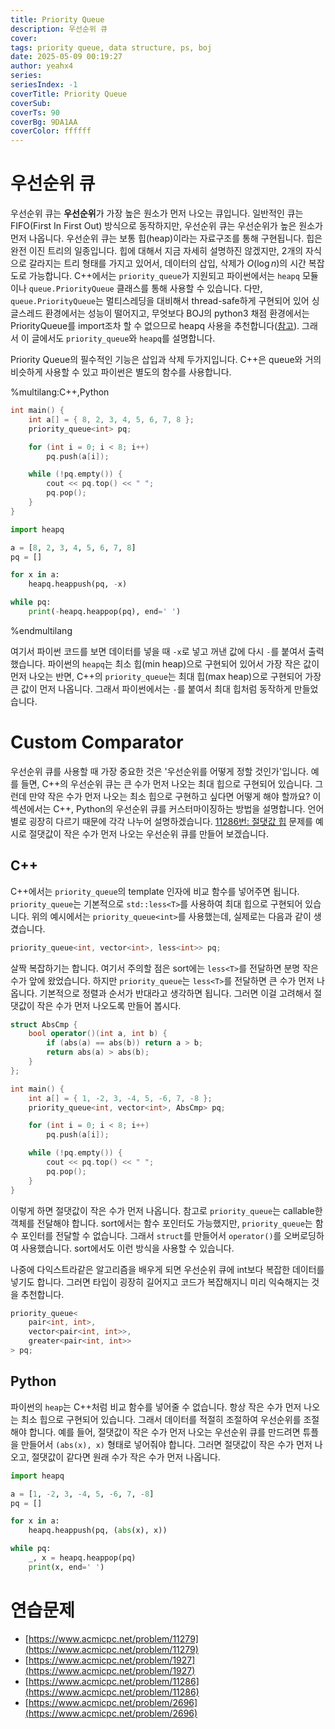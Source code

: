 ```yaml
---
title: Priority Queue
description: 우선순위 큐
cover:
tags: priority queue, data structure, ps, boj
date: 2025-05-09 00:19:27
author: yeahx4
series: 
seriesIndex: -1
coverTitle: Priority Queue
coverSub: 
coverTs: 90
coverBg: 9DA1AA
coverColor: ffffff
---
```


# 우선순위 큐

우선순위 큐는 **우선순위**가 가장 높은 원소가 먼저 나오는 큐입니다. 일반적인 큐는
FIFO(First In First Out) 방식으로 동작하지만, 우선순위 큐는 우선순위가 높은 원소가 먼저 나옵니다.
우선순위 큐는 보통 힙(heap)이라는 자료구조를 통해 구현됩니다. 힙은 완전 이진 트리의 일종입니다.
힙에 대해서 지금 자세히 설명하진 않겠지만,
2개의 자식으로 갈라지는 트리 형태를 가지고 있어서, 데이터의 삽입, 삭제가 $O(\log n)$의 시간 복잡도로
가능합니다. C++에서는 `priority_queue`가 지원되고 파이썬에서는 `heapq` 모듈이나
`queue.PriorityQueue` 클래스를 통해 사용할 수 있습니다. 다만, `queue.PriorityQueue`는
멀티스레딩을 대비해서 thread-safe하게 구현되어 있어 싱글스레드 환경에서는 성능이 떨어지고,
무엇보다 BOJ의 python3 채점 환경에서는 PriorityQueue를 import조차 할 수 없으므로
heapq 사용을 추천합니다([참고](https://www.acmicpc.net/board/view/51521)). 그래서
이 글에서도 `priority_queue`와 `heapq`를 설명합니다.

Priority Queue의 필수적인 기능은 삽입과 삭제 두가지입니다. C++은 queue와 거의 비슷하게
사용할 수 있고 파이썬은 별도의 함수를 사용합니다.

%multilang:C++,Python
```cpp
int main() {
    int a[] = { 8, 2, 3, 4, 5, 6, 7, 8 };
    priority_queue<int> pq;

    for (int i = 0; i < 8; i++)
        pq.push(a[i]);

    while (!pq.empty()) {
        cout << pq.top() << " ";
        pq.pop();
    }
}
```

```python
import heapq

a = [8, 2, 3, 4, 5, 6, 7, 8]
pq = []

for x in a:
    heapq.heappush(pq, -x)

while pq:
    print(-heapq.heappop(pq), end=' ')
```
%endmultilang

여기서 파이썬 코드를 보면 데이터를 넣을 때 `-x`로 넣고 꺼낸 값에 다시 `-`를 붙여서
출력했습니다. 파이썬의 `heapq`는 최소 힙(min heap)으로 구현되어 있어서
가장 작은 값이 먼저 나오는 반면, C++의 `priority_queue`는 최대 힙(max heap)으로 구현되어
가장 큰 값이 먼저 나옵니다. 그래서 파이썬에서는 `-`를 붙여서 최대 힙처럼 동작하게
만들었습니다.

# Custom Comparator

우선순위 큐를 사용할 때 가장 중요한 것은 '우선순위를 어떻게 정할 것인가'입니다.
예를 들면, C++의 우선순위 큐는 큰 수가 먼저 나오는 최대 힙으로 구현되어 있습니다.
그런데 만약 작은 수가 먼저 나오는 최소 힙으로 구현하고 싶다면 어떻게 해야 할까요?
이 섹션에서는 C++, Python의 우선순위 큐를 커스터마이징하는 방법을 설명합니다.
언어별로 굉장히 다르기 때문에 각각 나누어 설명하겠습니다.
[11286번: 절댓값 힙](https://www.acmicpc.net/problem/11286) 문제를 예시로
절댓값이 작은 수가 먼저 나오는 우선순위 큐를 만들어 보겠습니다.

## C++

C++에서는 `priority_queue`의 template 인자에 비교 함수를 넣어주면 됩니다.
`priority_queue`는 기본적으로 `std::less<T>`를 사용하여 최대 힙으로 구현되어 있습니다.
위의 예시에서는 `priority_queue<int>`를 사용했는데, 실제로는 다음과 같이 생겼습니다.

```cpp
priority_queue<int, vector<int>, less<int>> pq;
```

살짝 복잡하기는 합니다. 여기서 주의할 점은 sort에는 `less<T>`를 전달하면 분명 작은 수가
앞에 왔었습니다. 하지만 `priority_queue`는 `less<T>`를 전달하면 큰 수가 먼저 나옵니다.
기본적으로 정렬과 순서가 반대라고 생각하면 됩니다. 그러면 이걸 고려해서 절댓값이 작은 수가
먼저 나오도록 만들어 봅시다.

```cpp
struct AbsCmp {
    bool operator()(int a, int b) {
        if (abs(a) == abs(b)) return a > b;
        return abs(a) > abs(b);
    }
};

int main() {
    int a[] = { 1, -2, 3, -4, 5, -6, 7, -8 };
    priority_queue<int, vector<int>, AbsCmp> pq;

    for (int i = 0; i < 8; i++)
        pq.push(a[i]);

    while (!pq.empty()) {
        cout << pq.top() << " ";
        pq.pop();
    }
}
```

이렇게 하면 절댓값이 작은 수가 먼저 나옵니다. 참고로 `priority_queue`는
callable한 객체를 전달해야 합니다. sort에서는 함수 포인터도 가능했지만,
`priority_queue`는 함수 포인터를 전달할 수 없습니다. 그래서 `struct`를 만들어서
`operator()`를 오버로딩하여 사용했습니다. sort에서도 이런 방식을 사용할 수 있습니다.

나중에 다익스트라같은 알고리즘을 배우게 되면 우선순위 큐에 int보다 복잡한 데이터를 넣기도 합니다.
그러면 타입이 굉장히 길어지고 코드가 복잡해지니 미리 익숙해지는 것을 추천합니다.

```cpp
priority_queue<
    pair<int, int>,
    vector<pair<int, int>>,
    greater<pair<int, int>>
> pq;
```

## Python

파이썬의 `heap`는 C++처럼 비교 함수를 넣어줄 수 없습니다. 항상
작은 수가 먼저 나오는 최소 힙으로 구현되어 있습니다. 그래서 데이터를 적절히 조절하여
우선순위를 조절해야 합니다. 예를 들어, 절댓값이 작은 수가 먼저 나오는 우선순위 큐를 만드려면
튜플을 만들어서 `(abs(x), x)` 형태로 넣어줘야 합니다. 그러면 절댓값이 작은 수가 먼저 나오고,
절댓값이 같다면 원래 수가 작은 수가 먼저 나옵니다.

```python
import heapq

a = [1, -2, 3, -4, 5, -6, 7, -8]
pq = []

for x in a:
    heapq.heappush(pq, (abs(x), x))

while pq:
    _, x = heapq.heappop(pq)
    print(x, end=' ')
```

# 연습문제

- [https://www.acmicpc.net/problem/11279](https://www.acmicpc.net/problem/11279)
- [https://www.acmicpc.net/problem/1927](https://www.acmicpc.net/problem/1927)
- [https://www.acmicpc.net/problem/11286](https://www.acmicpc.net/problem/11286)
- [https://www.acmicpc.net/problem/2696](https://www.acmicpc.net/problem/2696)
